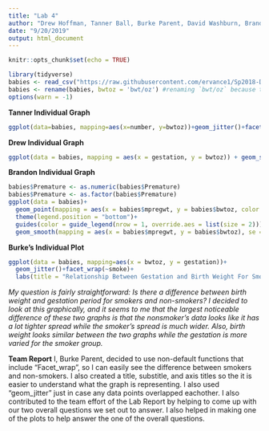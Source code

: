 ```yaml
---
title: "Lab 4"
author: "Drew Hoffman, Tanner Ball, Burke Parent, David Washburn, Brandon Nelsen"
date: "9/20/2019"
output: html_document
---
```


```r
knitr::opts_chunk$set(echo = TRUE)
```

```r
library(tidyverse)
babies <- read_csv("https://raw.githubusercontent.com/ervance1/Sp2018-Data-Science-repo/master/babies2a.dat")
babies <- rename(babies, bwtoz = 'bwt/oz') #renaming `bwt/oz` because the "/" sign requires special care
options(warn = -1)
```

**Tanner Individual Graph**
```r
ggplot(data=babies, mapping=aes(x=number, y=bwtoz))+geom_jitter()+facet_wrap(~ Premature)
```

**Drew Individual Graph**

```r
ggplot(data = babies, mapping = aes(x = gestation, y = bwtoz)) + geom_smooth(se = FALSE) + facet_wrap(~smoke)
```

**Brandon Individual Graph**
```r
babies$Premature <- as.numeric(babies$Premature)
babies$Premature <- as.factor(babies$Premature)
ggplot(data = babies)+
  geom_point(mapping = aes(x = babies$mpregwt, y = babies$bwtoz, color = babies$Premature))+
  theme(legend.position = "bottom")+
  guides(color = guide_legend(nrow = 1, override.aes = list(size = 2)))+
  geom_smooth(mapping = aes(x = babies$mpregwt, y = babies$bwtoz), se = FALSE, method = 'lm', color = "black")
```

**Burke's Individual Plot**
```r
ggplot(data = babies, mapping=aes(x = bwtoz, y = gestation))+
  geom_jitter()+facet_wrap(~smoke)+
  labs(title = "Relationship Between Gestation and Birth Weight For Smokers/Non-Smokers",subtitle= "0 = Never Smokes, 1 = Always Smokes", x = "Gestation Period, Days", y = "Birth Weight, Ounces")

```


*My question is fairly straightforward: Is there a difference between birth weight and gestation period for smokers and non-smokers? I decided to look at this graphically, and it seems to me that the largest noticeable difference of these two graphs is that the nonsmoker's data looks like it has a lot tighter spread while the smoker's spread is much wider. Also, birth weight looks similar between the two graphs while the gestation is more varied for the smoker group.*


**Team Report**
I, Burke Parent, decided to use non-default functions that include "Facet_wrap", so I can easily see the difference between smokers and non-smokers. I also created a title, substitle, and axis titles so the it is easier to understand what the graph is representing. I also used "geom_jitter" just in case any data points overlapped eachother. I also contributed to the team effort of the Lab Report by helping to come up with our two overall questions we set out to answer. I also helped in making one of the plots to help answer the one of the overall questions.